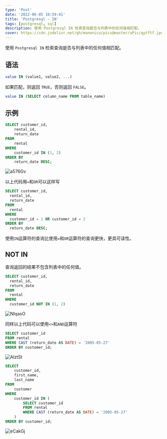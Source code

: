 ```yaml
---
type: 'Post'
date: '2022-06-05 10:59:41'
title: 'Postgresql - IN'
tags: [postgresql, sql]
description: 使用 Postgresql IN 检索查询是否与列表中的任何值相匹配。
cover: https://cdn.jsdelivr.net/gh/manonicu/pics@master/uPic/qytftf.jpg
---
```


使用 `Postgresql IN` 检索查询是否与列表中的任何值相匹配。

## 语法

```sql
value IN (value1, value2, ...)
```

如果匹配，则返回 `TRUE`，否则返回 `FALSE`。

```sql
value IN (SELECT column_name FROM table_name)
```

## 示例

```sql
SELECT customer_id,
	rental_id,
	return_date
FROM
	rental
WHERE
	customer_id IN (1, 2)
ORDER BY
	return_date DESC;
```

![a576Gv](https://cdn.jsdelivr.net/gh/manonicu/pics@master/uPic/a576Gv.jpg)

以上代码用`=`和`OR`可以这样写

```sql
SELECT customer_id,
  rental_id,
  return_date
FROM
  rental
WHERE
  customer_id = 1 OR customer_id = 2
ORDER BY
  return_date DESC;
```

使用`IN`运算符的查询比使用`=`和`OR`运算符的查询更快，更具可读性。

## NOT IN

查询返回的结果不包含列表中的任何值。

```sql
SELECT customer_id,
  rental_id,
  return_date
FROM
  rental
WHERE
  customer_id NOT IN (1, 2)
```

![NIqasO](https://cdn.jsdelivr.net/gh/manonicu/pics@master/uPic/NIqasO.jpg)

同样以上代码可以使用`<>`和`AND`运算符

```sql
SELECT customer_id
FROM rental
WHERE CAST (return_date AS DATE) = '2005-05-27'
ORDER BY customer_id;
```

![AlztSt](https://cdn.jsdelivr.net/gh/manonicu/pics@master/uPic/AlztSt.jpg)

```sql
SELECT
	customer_id,
	first_name,
	last_name
FROM
	customer
WHERE
	customer_id IN (
		SELECT customer_id
		FROM rental
		WHERE CAST (return_date AS DATE) = '2005-05-27'
	)
ORDER BY customer_id;
```

![eCakGj](https://cdn.jsdelivr.net/gh/manonicu/pics@master/uPic/eCakGj.jpg)
